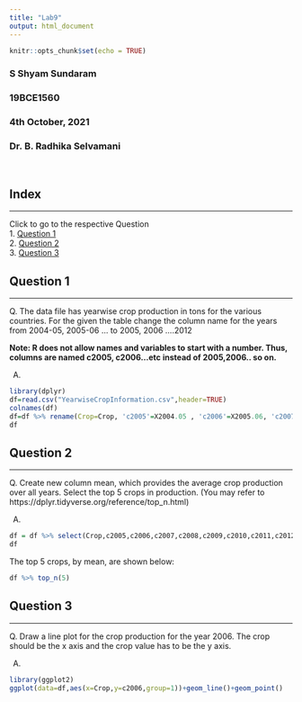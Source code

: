 ```yaml
---
title: "Lab9"
output: html_document
---
```


```r
knitr::opts_chunk$set(echo = TRUE)
```

### S Shyam Sundaram
### 19BCE1560
### 4th October, 2021
### Dr. B. Radhika Selvamani
<br>

## Index
<hr/>
Click to go to the respective Question <br>
1. [Question 1](#q1) <br>
2. [Question 2](#q2) <br>
3. [Question 3](#q3) <br>

## <a name="q1"></a> Question 1
<hr/>

Q. The data file has yearwise crop production in tons for the various countries. For the given the table change the column name for the years from 2004-05, 2005-06 … to 2005, 2006 ….2012

**Note: R does not allow names and variables to start with a number. Thus, columns are named c2005, c2006...etc instead of 2005,2006.. so on.**

A.
```r
library(dplyr)
df=read.csv("YearwiseCropInformation.csv",header=TRUE)
colnames(df)
df=df %>% rename(Crop=Crop, 'c2005'=X2004.05 , 'c2006'=X2005.06, 'c2007'=X2006.07, 'c2008'=X2007.08, 'c2009'=X2008.09, 'c2010'=X2009.10, 'c2011'=X2010.11, 'c2012'=X2011.12)
df
```

## <a name="q2"></a> Question 2
<hr/>

Q. Create new column mean, which provides the average crop production over all years. Select the top 5 crops in production. (You may refer to https://dplyr.tidyverse.org/reference/top_n.html) 

A.
```r
df = df %>% select(Crop,c2005,c2006,c2007,c2008,c2009,c2010,c2011,c2012) %>% mutate(mean=(c2005+c2006+c2007+c2008+c2009+c2010+c2011+c2012)/8)
df
```
The top 5 crops, by mean, are shown below:
```r
df %>% top_n(5)
```

## <a name="q3"></a> Question 3
<hr/>

Q. Draw a line plot for the crop production for the year 2006. The crop should be the x axis and the crop value has to be the y axis.

A.
```r
library(ggplot2)
ggplot(data=df,aes(x=Crop,y=c2006,group=1))+geom_line()+geom_point()

```